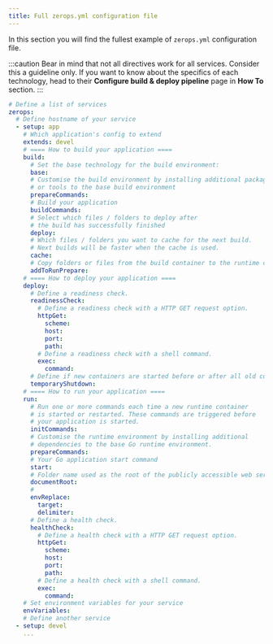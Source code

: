 ```yaml
---
title: Full zerops.yml configuration file
---
```


In this section you will find the fullest example of `zerops.yml` configuration file.

:::caution
Bear in mind that not all directives work for all services. Consider this a guideline only. If you want to know about the specifics of each technology, head to their **Configure build & deploy pipeline** page in **How To** section.
:::

```yml
# Define a list of services
zerops:
  # Define hostname of your service
  - setup: app
    # Which application's config to extend
    extends: devel
    # ==== How to build your application ====
  	build:
  	  # Set the base technology for the build environment:
  	  base:
      # Customise the build environment by installing additional packages
      # or tools to the base build environment
      prepareCommands:
      # Build your application
      buildCommands:
      # Select which files / folders to deploy after
      # the build has successfully finished
      deploy:
      # Which files / folders you want to cache for the next build.
      # Next builds will be faster when the cache is used.
      cache:
      # Copy folders or files from the build container to the runtime container.
      addToRunPrepare:
    # ==== How to deploy your application ====
  	deploy:
  	  # Define a readiness check.
  	  readinessCheck:
  	    # Define a readiness check with a HTTP GET request option.
        httpGet:
          scheme:
          host:
          port:
          path:
        # Define a readiness check with a shell command.
        exec:
          command:
      # Define if new containers are started before or after all old containers are removed.
      temporaryShutdown:
    # ==== How to run your application ====
  	run:
      # Run one or more commands each time a new runtime container
      # is started or restarted. These commands are triggered before
      # your application is started.
  	  initCommands:
      # Customise the runtime environment by installing additional
      # dependencies to the base Go runtime environment.
      prepareCommands:
      # Your Go application start command
      start:
      # Folder name used as the root of the publicly accessible web server content.
      documentRoot:
      #
      envReplace:
       	target:
       	delimiter:
      # Define a health check.
      healthCheck:
        # Define a health check with a HTTP GET request option.
	    httpGet:
	      scheme:
          host:
          port:
          path:
        # Define a health check with a shell command.
	    exec:
	      command:
	# Set environment variables for your service
  	envVariables:
  	# Define another service
  - setup: devel
    ...
```